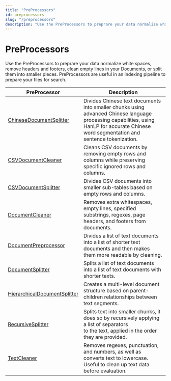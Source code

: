 ```yaml
---
title: "PreProcessors"
id: preprocessors
slug: "/preprocessors"
description: "Use the PreProcessors to preprare your data normalize white spaces, remove headers and footers, clean empty lines in your Documents, or split them into smaller pieces. PreProcessors are useful in an indexing pipeline to prepare your files for search."
---
```


# PreProcessors

Use the PreProcessors to preprare your data normalize white spaces, remove headers and footers, clean empty lines in your Documents, or split them into smaller pieces. PreProcessors are useful in an indexing pipeline to prepare your files for search.

| PreProcessor | Description |
| --- | --- |
| [ChineseDocumentSplitter](../../docs/pipeline-components/preprocessors/chinesedocumentsplitter.mdx) | Divides Chinese text documents into smaller chunks using advanced Chinese language processing capabilities, using HanLP for accurate Chinese word segmentation and sentence tokenization. |
| [CSVDocumentCleaner](../../docs/pipeline-components/preprocessors/csvdocumentcleaner.mdx) | Cleans CSV documents by removing empty rows and columns while preserving specific ignored rows and columns. |
| [CSVDocumentSplitter](../../docs/pipeline-components/preprocessors/csvdocumentsplitter.mdx) | Divides CSV documents into smaller sub-tables based on empty rows and columns. |
| [DocumentCleaner](../../docs/pipeline-components/preprocessors/documentcleaner.mdx) | Removes extra whitespaces, empty lines, specified substrings, regexes, page headers, and footers from documents. |
| [DocumentPreprocessor](../../docs/pipeline-components/preprocessors/documentpreprocessor.mdx) | Divides a list of text documents into a list of shorter text documents and then makes them more readable by cleaning. |
| [DocumentSplitter](../../docs/pipeline-components/preprocessors/documentsplitter.mdx) | Splits a list of text documents into a list of text documents with shorter texts. |
| [HierarchicalDocumentSplitter](../../docs/pipeline-components/preprocessors/hierarchicaldocumentsplitter.mdx) | Creates a multi-level document structure based on parent-children relationships between text segments. |
| [RecursiveSplitter](../../docs/pipeline-components/preprocessors/recursivesplitter.mdx) | Splits text into smaller chunks, it does so by recursively applying a list of separators  <br />to the text, applied in the order they are provided. |
| [TextCleaner](../../docs/pipeline-components/preprocessors/textcleaner.mdx) | Removes regexes, punctuation, and numbers, as well as converts text to lowercase. Useful to clean up text data before evaluation. |

